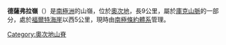 {{Coord|79|17|S|157|27|E|source:GNIS|display=title}}

'''德薩弗拉嶺'''（{{lang-en|DeZafra Ridge}}）是[[南極洲|南極洲]]的山嶺，位於[[奧次地|奧次地]]，長9公里，屬於[[庫克山脈|庫克山脈]]的一部分，處於[[福爾特海崖|福爾特海崖]]以西5公里，現時由[[南極條約體系|南極條約體系]]管理。

{{DEFAULTSORT:DeZafra Ridge}}
[[Category:奧次地山脊|Category:奧次地山脊]]


{{OatesLand-geo-stub}}
